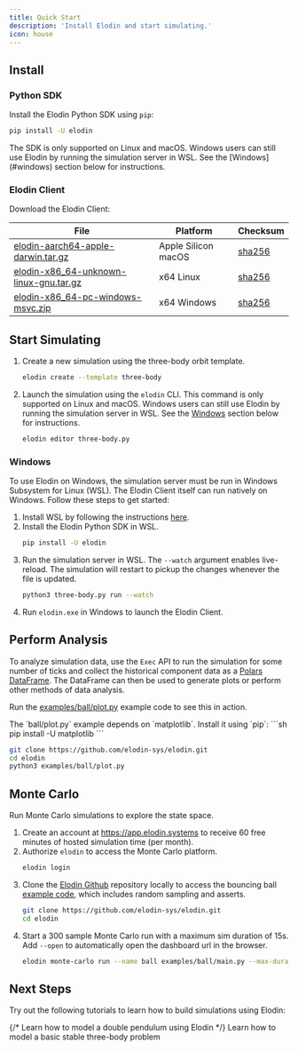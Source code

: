 ```yaml
---
title: Quick Start
description: 'Install Elodin and start simulating.'
icon: house
---
```

## Install

### Python SDK

Install the Elodin Python SDK using `pip`:
```sh
pip install -U elodin
```

<Warning>
The SDK is only supported on Linux and macOS. Windows users can still use Elodin by running the simulation server in WSL. See the [Windows](#windows) section below for instructions.
</Warning>

### Elodin Client

Download the Elodin Client:

| File                                                    | Platform            | Checksum                        |
| ------------------------------------------------------- | ------------------- | ------------------------------- |
| [elodin-aarch64-apple-darwin.tar.gz][elodin-macos]      | Apple Silicon macOS | [sha256][elodin-macos-sha256]   |
| [elodin-x86_64-unknown-linux-gnu.tar.gz][elodin-linux]  | x64 Linux           | [sha256][elodin-linux-sha256]   |
| [elodin-x86_64-pc-windows-msvc.zip][elodin-windows]     | x64 Windows         | [sha256][elodin-windows-sha256] |

[elodin-macos]: https://storage.googleapis.com/elodin-releases/latest/elodin-aarch64-apple-darwin.tar.gz
[elodin-macos-sha256]: https://storage.googleapis.com/elodin-releases/latest/elodin-aarch64-apple-darwin.tar.gz.sha256
[elodin-linux]: https://storage.googleapis.com/elodin-releases/latest/elodin-x86_64-unknown-linux-gnu.tar.gz
[elodin-linux-sha256]: https://storage.googleapis.com/elodin-releases/latest/elodin-x86_64-unknown-linux-gnu.tar.gz.sha256
[elodin-windows]: https://storage.googleapis.com/elodin-releases/latest/elodin-x86_64-pc-windows-msvc.zip
[elodin-windows-sha256]: https://storage.googleapis.com/elodin-releases/latest/elodin-x86_64-pc-windows-msvc.zip.sha256

## Start Simulating

1. Create a new simulation using the three-body orbit template.
    ```sh
    elodin create --template three-body
    ```
2. Launch the simulation using the `elodin` CLI.
    <Warning>
    This command is only supported on Linux and macOS. Windows users can still use Elodin by running the simulation server in WSL. See the [Windows](#windows) section below for instructions.
    </Warning>
    ```sh
    elodin editor three-body.py
    ```

### Windows

To use Elodin on Windows, the simulation server must be run in Windows Subsystem for Linux (WSL). The Elodin Client itself can run natively on Windows. Follow these steps to get started:

1. Install WSL by following the instructions [here](https://docs.microsoft.com/en-us/windows/wsl/install).
2. Install the Elodin Python SDK in WSL.
    ```sh
    pip install -U elodin
    ```
2. Run the simulation server in WSL.
    <Note>The `--watch` argument enables live-reload. The simulation will restart to pickup the changes whenever the file is updated.</Note>
    ```sh
    python3 three-body.py run --watch
    ```
3. Run `elodin.exe` in Windows to launch the Elodin Client.

## Perform Analysis

To analyze simulation data, use the `Exec` API to run the simulation for some number of ticks and collect the historical component data as a [Polars DataFrame].
The DataFrame can then be used to generate plots or perform other methods of data analysis.

Run the [examples/ball/plot.py] example code to see this in action.

<Note>
The `ball/plot.py` example depends on `matplotlib`. Install it using `pip`:
```sh
pip install -U matplotlib
```
</Note>

```sh
git clone https://github.com/elodin-sys/elodin.git
cd elodin
python3 examples/ball/plot.py
```

[Polars DataFrame]: https://docs.pola.rs/user-guide/concepts/data-structures/#dataframe
[examples/ball/plot.py]: https://github.com/elodin-sys/elodin/blob/main/examples/ball/plot.py

## Monte Carlo

Run Monte Carlo simulations to explore the state space.

1. Create an account at https://app.elodin.systems to receive 60 free minutes of hosted simulation time (per month).
2. Authorize `elodin` to access the Monte Carlo platform.
    ```sh
    elodin login
    ```
3. Clone the [Elodin Github] repository locally to access the bouncing ball [example code], which includes random sampling and asserts.
    ```sh
    git clone https://github.com/elodin-sys/elodin.git
    cd elodin
    ```
4. Start a 300 sample Monte Carlo run with a maximum sim duration of 15s.
    <Note>Add `--open` to automatically open the dashboard url in the browser.</Note>
    ```sh
    elodin monte-carlo run --name ball examples/ball/main.py --max-duration 15 --samples 100
    ```

[Elodin Github]: https://github.com/elodin-sys/elodin
[example code]: https://github.com/elodin-sys/elodin/tree/main/examples/ball

## Next Steps

Try out the following tutorials to learn how to build simulations using Elodin:

<CardGroup cols={1}>
  {/* <Card
    title="Double Pendulum Tutorial"
    icon="tornado"
    href="tutorial/double-pend"
  >
  Learn how to model a double pendulum using Elodin
  </Card> */}
  <Card
    title="Three-Body Problem"
    icon="solar-system"
    href="tutorial/3-body"
  >
  Learn how to model a basic stable three-body problem
  </Card>
</CardGroup>
